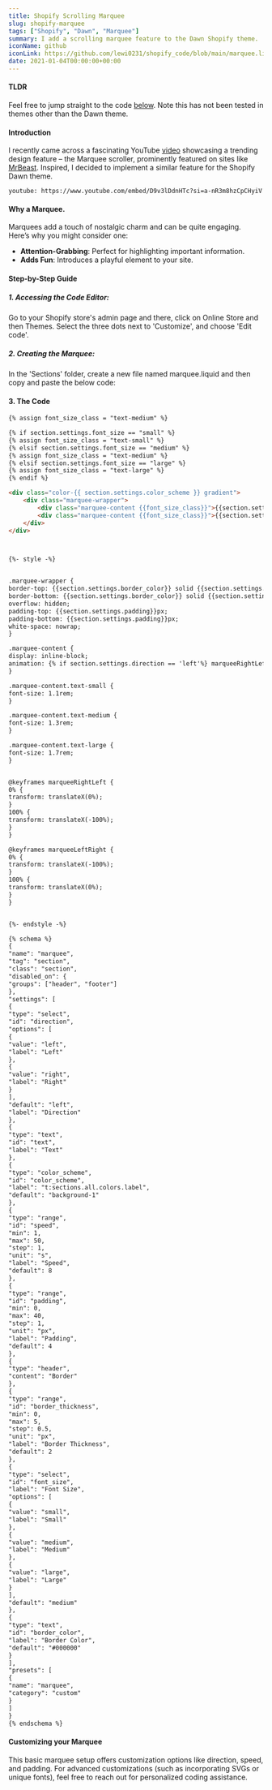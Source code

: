 ```yaml
---
title: Shopify Scrolling Marquee
slug: shopify-marquee
tags: ["Shopify", "Dawn", "Marquee"]
summary: I add a scrolling marquee feature to the Dawn Shopify theme.
iconName: github
iconLink: https://github.com/lewi0231/shopify_code/blob/main/marquee.liquid
date: 2021-01-04T00:00:00+00:00
---
```


#### TLDR

Feel free to jump straight to the code [below](#the-code). Note this has not been tested in themes other than the Dawn theme.

#### Introduction

I recently came across a fascinating YouTube [video](https://www.youtube.com/watch?v=ygPq5nMErdg) showcasing a trending design feature – the Marquee scroller, prominently featured on sites like [MrBeast](https://mrbeast.store/). Inspired, I decided to implement a similar feature for the Shopify Dawn theme.

`youtube: https://www.youtube.com/embed/D9v3lDdnHTc?si=a-nR3m8hzCpCHyiV`

#### Why a Marquee.

Marquees add a touch of nostalgic charm and can be quite engaging. Here’s why you might consider one:

- **Attention-Grabbing**: Perfect for highlighting important information.
- **Adds Fun**: Introduces a playful element to your site.

#### Step-by-Step Guide

##### 1. Accessing the Code Editor:

Go to your Shopify store's admin page and there, click on Online Store and then Themes.  Select the three dots next to 'Customize', and choose 'Edit code'.

##### 2. Creating the Marquee:

In the 'Sections' folder, create a new file named marquee.liquid and then copy and paste the below code:

#### 3. The Code

```HTML
{% assign font_size_class = "text-medium" %}

{% if section.settings.font_size == "small" %}
{% assign font_size_class = "text-small" %}
{% elsif section.settings.font_size == "medium" %}
{% assign font_size_class = "text-medium" %}
{% elsif section.settings.font_size == "large" %}
{% assign font_size_class = "text-large" %}
{% endif %}

<div class="color-{{ section.settings.color_scheme }} gradient">
    <div class="marquee-wrapper">
        <div class="marquee-content {{font_size_class}}">{{section.settings.text}}</div>
        <div class="marquee-content {{font_size_class}}">{{section.settings.text}}</div>
    </div>
</div>



{%- style -%}


.marquee-wrapper {
border-top: {{section.settings.border_color}} solid {{section.settings.border_thickness}}px;
border-bottom: {{section.settings.border_color}} solid {{section.settings.border_thickness}}px;
overflow: hidden;
padding-top: {{section.settings.padding}}px;
padding-bottom: {{section.settings.padding}}px;
white-space: nowrap;
}

.marquee-content {
display: inline-block;
animation: {% if section.settings.direction == 'left'%} marqueeRightLeft {%  else  %} marqueeLeftRight {% endif %}  {{section.settings.speed}}s linear infinite;
}

.marquee-content.text-small {
font-size: 1.1rem;
}

.marquee-content.text-medium {
font-size: 1.3rem;
}

.marquee-content.text-large {
font-size: 1.7rem;
}


@keyframes marqueeRightLeft {
0% {
transform: translateX(0%);
}
100% {
transform: translateX(-100%);
}
}

@keyframes marqueeLeftRight {
0% {
transform: translateX(-100%);
}
100% {
transform: translateX(0%);
}
}


{%- endstyle -%}

{% schema %}
{
"name": "marquee",
"tag": "section",
"class": "section",
"disabled_on": {
"groups": ["header", "footer"]
},
"settings": [
{
"type": "select",
"id": "direction",
"options": [
{
"value": "left",
"label": "Left"
},
{
"value": "right",
"label": "Right"
}
],
"default": "left",
"label": "Direction"
},
{
"type": "text",
"id": "text",
"label": "Text"
},
{
"type": "color_scheme",
"id": "color_scheme",
"label": "t:sections.all.colors.label",
"default": "background-1"
},
{
"type": "range",
"id": "speed",
"min": 1,
"max": 50,
"step": 1,
"unit": "s",
"label": "Speed",
"default": 8
},
{
"type": "range",
"id": "padding",
"min": 0,
"max": 40,
"step": 1,
"unit": "px",
"label": "Padding",
"default": 4
},
{
"type": "header",
"content": "Border"
},
{
"type": "range",
"id": "border_thickness",
"min": 0,
"max": 5,
"step": 0.5,
"unit": "px",
"label": "Border Thickness",
"default": 2
},
{
"type": "select",
"id": "font_size",
"label": "Font Size",
"options": [
{
"value": "small",
"label": "Small"
},
{
"value": "medium",
"label": "Medium"
},
{
"value": "large",
"label": "Large"
}
],
"default": "medium"
},
{
"type": "text",
"id": "border_color",
"label": "Border Color",
"default": "#000000"
}
],
"presets": [
{
"name": "marquee",
"category": "custom"
}
]
}
{% endschema %}
```

#### Customizing your Marquee

This basic marquee setup offers customization options like direction, speed, and padding. For advanced customizations (such as incorporating SVGs or unique fonts), feel free to reach out for personalized coding assistance.
